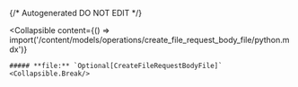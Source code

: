 {/* Autogenerated DO NOT EDIT  */}

<Collapsible
    content={() => import('/content/models/operations/create_file_request_body_file/python.mdx')}
>
    ##### **file:** `Optional[CreateFileRequestBodyFile]`
    <Collapsible.Break/>
</Collapsible>


